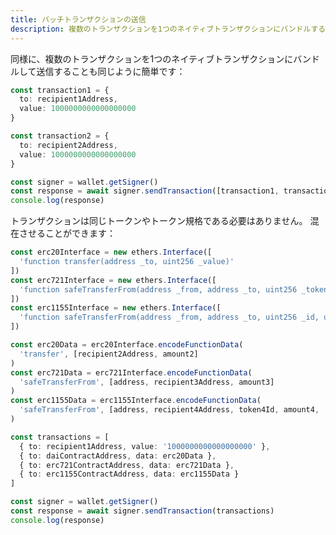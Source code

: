 ```yaml
---
title: バッチトランザクションの送信
description: 複数のトランザクションを1つのネイティブトランザクションにバンドルする方法。
---
```


同様に、複数のトランザクションを1つのネイティブトランザクションにバンドルして送信することも同じように簡単です：

```ts
const transaction1 = {
  to: recipient1Address,
  value: 1000000000000000000
}

const transaction2 = {
  to: recipient2Address,
  value: 1000000000000000000
}

const signer = wallet.getSigner()
const response = await signer.sendTransaction([transaction1, transaction2])
console.log(response)
```

トランザクションは同じトークンやトークン規格である必要はありません。
混在させることができます：

```ts
const erc20Interface = new ethers.Interface([
  'function transfer(address _to, uint256 _value)'
])
const erc721Interface = new ethers.Interface([
  'function safeTransferFrom(address _from, address _to, uint256 _tokenId)'
])
const erc1155Interface = new ethers.Interface([
  'function safeTransferFrom(address _from, address _to, uint256 _id, uint256 _value, bytes calldata _data)'
])

const erc20Data = erc20Interface.encodeFunctionData(
  'transfer', [recipient2Address, amount2]
)
const erc721Data = erc721Interface.encodeFunctionData(
  'safeTransferFrom', [address, recipient3Address, amount3]
)
const erc1155Data = erc1155Interface.encodeFunctionData(
  'safeTransferFrom', [address, recipient4Address, token4Id, amount4, '0x']
)

const transactions = [
  { to: recipient1Address, value: '1000000000000000000' },
  { to: daiContractAddress, data: erc20Data },
  { to: erc721ContractAddress, data: erc721Data },
  { to: erc1155ContractAddress, data: erc1155Data }
]

const signer = wallet.getSigner()
const response = await signer.sendTransaction(transactions)
console.log(response)
```
